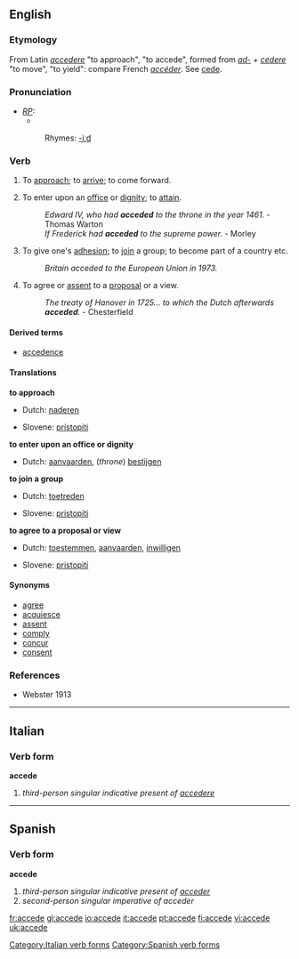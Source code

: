 ==English==

===Etymology===
From Latin ''[[accedere]]'' "to approach", "to accede", formed from ''[[ad-]]'' + ''[[cedere]]'' "to move", "to yield": compare French ''[[accéder]]''. See [[cede]].

===Pronunciation===
* ''[[RP]]:''
** {{IPA|/əkˈsiːd/}}
*:Rhymes: [[Rhymes:English:-iːd|-iːd]]

===Verb===
{{en-verb|acced|ing}}

# {{intransitive}} {{obsolete}} To [[approach]]; to [[arrive]]; to come forward.
# {{transitive}} To enter upon an [[office]] or [[dignity]]; to [[attain]].
#: ''Edward IV, who had '''acceded''' to the throne in the year 1461.'' - Thomas Warton
#: ''If Frederick had '''acceded''' to the supreme power.'' - Morley
# {{transitive}} To give one's [[adhesion]]; to [[join]] a group; to become part of a country etc.
#: ''Britain acceded to the European Union in 1973.''
# {{transitive}} To agree or [[assent]] to a [[proposal]] or a view.
#: ''The treaty of Hanover in 1725... to which the Dutch afterwards '''acceded'''.'' - Chesterfield

====Derived terms====
* [[accedence]]

====Translations====
'''to approach'''
{{top}}
* Dutch: [[naderen]]
{{mid}}
*Slovene: [[pristopiti]]
{{bottom}}

'''to enter upon an office or dignity'''
{{top}}
* Dutch: [[aanvaarden]], (''throne'') [[bestijgen]]
{{mid}}
{{bottom}}

'''to join a group'''
{{top}}
* Dutch: [[toetreden]]
{{mid}}
*Slovene: [[pristopiti]]
{{bottom}}

'''to agree to a proposal or view'''
{{top}}
* Dutch: [[toestemmen]], [[aanvaarden]], [[inwilligen]]
{{mid}}
*Slovene: [[pristopiti]]
{{bottom}}

====Synonyms====
* [[agree]]
* [[acquiesce]]
* [[assent]]
* [[comply]]
* [[concur]]
* [[consent]]

===References===
*Webster 1913
----

==Italian==
===Verb form===
'''accede'''

# ''third-person singular indicative present of [[accedere]]''
[[Category:Italian verb forms]]
----

==Spanish==
===Verb form===
'''accede'''

# ''third-person singular indicative present of [[acceder]]''
# ''second-person singular imperative of acceder''
[[Category:Spanish verb forms]]

[[fr:accede]]
[[gl:accede]]
[[io:accede]]
[[it:accede]]
[[pt:accede]]
[[fi:accede]]
[[vi:accede]]
[[uk:accede]]